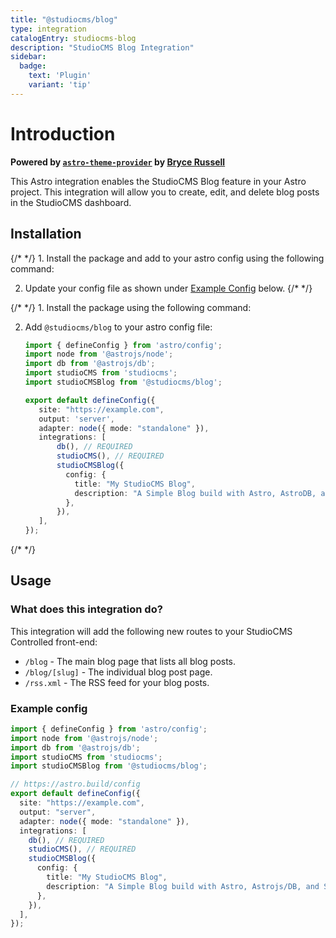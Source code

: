 ```yaml
---
title: "@studiocms/blog"
type: integration
catalogEntry: studiocms-blog
description: "StudioCMS Blog Integration"
sidebar:
  badge: 
    text: 'Plugin'
    variant: 'tip'
---
```



# Introduction

**Powered by [`astro-theme-provider`](https://github.com/astrolicious/astro-theme-provider) by [Bryce Russell](https://github.com/BryceRussell)**

This Astro integration enables the StudioCMS Blog feature in your Astro project. This integration will allow you to create, edit, and delete blog posts in the StudioCMS dashboard.

## Installation

<Tabs syncKey='install-method'>
  <TabItem label="Astro Method" icon='astro'>
{/* <Steps> */}
1. Install the package and add to your astro config using the following command:

   <PackageManagers type="exec" pkg="astro" args="add @studiocms/blog" />

2. Update your config file as shown under [Example Config](#example-config) below.
{/* </Steps> */}
  </TabItem>
  <TabItem label="Manual Method" icon='seti:powershell'>
{/* <Steps> */}
1. Install the package using the following command:

   <PackageManagers pkg="@studiocms/blog" />

2. Add `@studiocms/blog` to your astro config file:

   ```ts twoslash title="astro.config.mjs" ins={5, 14-19}
   import { defineConfig } from 'astro/config';
   import node from '@astrojs/node';
   import db from '@astrojs/db';
   import studioCMS from 'studiocms';
   import studioCMSBlog from '@studiocms/blog'; 

   export default defineConfig({
      site: "https://example.com",
      output: 'server',
      adapter: node({ mode: "standalone" }),
      integrations: [
          db(), // REQUIRED
          studioCMS(), // REQUIRED
          studioCMSBlog({ 
            config: { 
              title: "My StudioCMS Blog", 
              description: "A Simple Blog build with Astro, AstroDB, and StudioCMS.",
            },
          }),
      ],
   });
   ```
{/* </Steps> */}
  </TabItem>
</Tabs>

## Usage

### What does this integration do?

This integration will add the following new routes to your StudioCMS Controlled front-end:

- `/blog` - The main blog page that lists all blog posts.
- `/blog/[slug]` - The individual blog post page.
- `/rss.xml` - The RSS feed for your blog posts.

### Example config

```ts twoslash title="astro.config.mjs" {3-4, 13-14} ins={5, 15-20}
import { defineConfig } from 'astro/config';
import node from '@astrojs/node';
import db from '@astrojs/db';
import studioCMS from 'studiocms'; 
import studioCMSBlog from '@studiocms/blog'; 

// https://astro.build/config
export default defineConfig({
  site: "https://example.com",
  output: "server",
  adapter: node({ mode: "standalone" }),
  integrations: [ 
    db(), // REQUIRED 
    studioCMS(), // REQUIRED 
    studioCMSBlog({ 
      config: { 
        title: "My StudioCMS Blog", 
        description: "A Simple Blog build with Astro, Astrojs/DB, and StudioCMS.",
      }, 
    }), 
  ],
});
```
